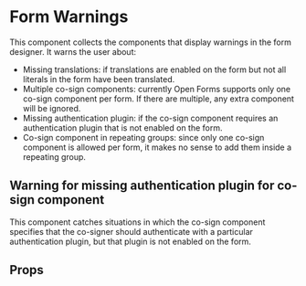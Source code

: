 

<Meta of={WarningsStories} />

# Form Warnings

This component collects the components that display warnings in the form designer. It warns the user
about:

- Missing translations: if translations are enabled on the form but not all literals in the form
  have been translated.
- Multiple co-sign components: currently Open Forms supports only one co-sign component per form. If
  there are multiple, any extra component will be ignored.
- Missing authentication plugin: if the co-sign component requires an authentication plugin that is
  not enabled on the form.
- Co-sign component in repeating groups: since only one co-sign component is allowed per form, it
  makes no sense to add them inside a repeating group.

<Canvas of={WarningsStories.FormWarningsWithoutTranslations} />

## Warning for missing authentication plugin for co-sign component

This component catches situations in which the co-sign component specifies that the co-signer should
authenticate with a particular authentication plugin, but that plugin is not enabled on the form.

<Canvas of={WarningsStories.MissingAuthCosignWarning} />

## Props

<ArgTypes of={MissingAuthCosignWarning} />
